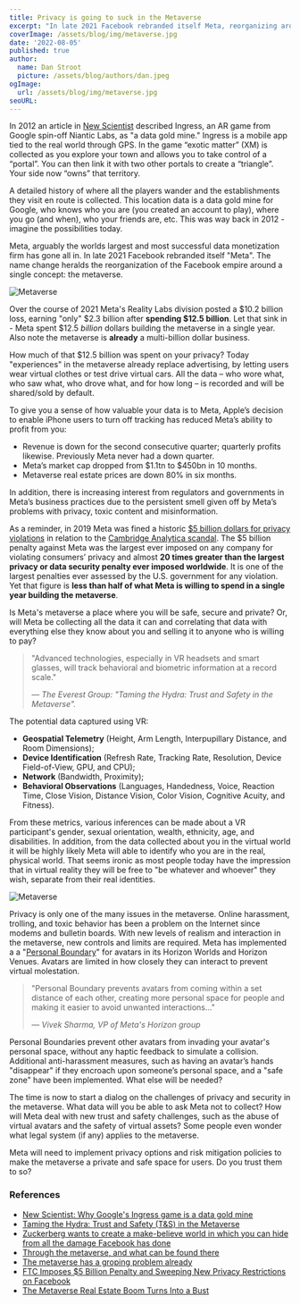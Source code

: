 ```yaml
---
title: Privacy is going to suck in the Metaverse
excerpt: "In late 2021 Facebook rebranded itself Meta, reorganizing around a single concept: the metaverse. Over the course of 2021 Meta's Reality Labs division spent $12.5 billion dollars - in a single year - building the metaverse. Why? Because the metaverse will track behavioral and biometric information at a record scale."
coverImage: /assets/blog/img/metaverse.jpg
date: '2022-08-05'
published: true
author:
  name: Dan Stroot
  picture: /assets/blog/authors/dan.jpeg
ogImage:
  url: /assets/blog/img/metaverse.jpg
seoURL: 
---
```


In 2012 an article in [New Scientist](https://www.newscientist.com/article/mg21628936-200-why-googles-ingress-game-is-a-data-gold-mine/) described Ingress, an AR game from Google spin-off Niantic Labs, as "a data gold mine." Ingress is a mobile app tied to the real world through GPS. In the game “exotic matter” (XM) is collected as you explore your town and allows you to take control of a “portal”. You can then link it with two other portals to create a “triangle”. Your side now “owns” that territory.

A detailed history of where all the players wander and the establishments they visit en route is collected. This location data is a data gold mine for Google, who knows who you are (you created an account to play), where you go (and when), who your friends are, etc. This was way back in 2012 - imagine the possibilities today.

Meta, arguably the worlds largest and most successful data monetization firm has gone all in. In late 2021 Facebook rebranded itself "Meta". The name change heralds the reorganization of the Facebook empire around a single concept: the metaverse. 

![Metaverse](/assets/blog/img/metaverse-fun.jpg)

Over the course of 2021 Meta's Reality Labs division posted a $10.2 billion loss, earning "only" $2.3 billion after **spending $12.5 billion**. Let that sink in - Meta spent $12.5 _billion_ dollars building the metaverse in a single year. Also note the metaverse is **already** a multi-billion dollar business. 

How much of that $12.5 billion was spent on your privacy? Today "experiences" in the metaverse already replace advertising, by letting users wear virtual clothes or test drive virtual cars. All the data – who wore what, who saw what, who drove what, and for how long – is recorded and will be shared/sold by default.

To give you a sense of how valuable your data is to Meta, Apple’s decision to enable iPhone users to turn off tracking has reduced Meta’s ability to profit from you:

* Revenue is down for the second consecutive quarter; quarterly profits likewise. Previously Meta never had a down quarter.
* Meta’s market cap dropped from $1.1tn to $450bn in 10 months.
* Metaverse real estate prices are down 80% in six months.

In addition, there is increasing interest from regulators and governments in Meta’s business practices due to the persistent smell given off by Meta’s problems with privacy, toxic content and misinformation. 

As a reminder, in 2019 Meta was fined a historic [$5 billion dollars for privacy violations](https://www.ftc.gov/news-events/news/press-releases/2019/07/ftc-imposes-5-billion-penalty-sweeping-new-privacy-restrictions-facebook) in relation to the [Cambridge Analytica scandal](/posts/2018-03-16-facebook-suspends-cambridge-analytica). The $5 billion penalty against Meta was the largest ever imposed on any company for violating consumers’ privacy and almost **20 times greater than the largest privacy or data security penalty ever imposed worldwide**. It is one of the largest penalties ever assessed by the U.S. government for any violation. Yet that figure is **less than half of what Meta is willing to spend in a single year building the metaverse**. 

Is Meta's metaverse a place where you will be safe, secure and private? Or, will Meta be collecting all the data it can and correlating that data with everything else they know about you and selling it to anyone who is willing to pay? 

>"Advanced technologies, especially in VR headsets and smart glasses, will track behavioral and biometric information at a record scale."
>
> <cite>&mdash; The Everest Group: "Taming the Hydra: Trust and Safety in the Metaverse".</cite>

The potential data captured using VR: 

- **Geospatial Telemetry** (Height, Arm Length, Interpupillary Distance, and Room Dimensions); 
- **Device Identification** (Refresh Rate, Tracking Rate, Resolution, Device Field-of-View, GPU, and CPU); 
- **Network** (Bandwidth, Proximity); 
- **Behavioral Observations** (Languages, Handedness, Voice, Reaction Time, Close Vision, Distance Vision, Color Vision, Cognitive Acuity, and Fitness).

From these metrics, various inferences can be made about a VR participant's gender, sexual orientation, wealth, ethnicity, age, and disabilities. In addition, from the data collected about you in the virtual world it will be highly likely Meta will able to identify who you are in the real, physical world. That seems ironic as most people today have the impression that in virtual reality they will be free to "be whatever and whoever" they wish, separate from their real identities.  

![Metaverse](/assets/blog/img/metaverse-embed.jpg)

Privacy is only one of the many issues in the metaverse. Online harassment, trolling, and toxic behavior has been a problem on the Internet since modems and bulletin boards. With new levels of realism and interaction in the metaverse, new controls and limits are required. Meta has implemented a a "[Personal Boundary](https://about.fb.com/news/2022/02/personal-boundary-horizon/)" for avatars in its Horizon Worlds and Horizon Venues. Avatars are limited in how closely they can interact to prevent virtual molestation.

>"Personal Boundary prevents avatars from coming within a set distance of each other, creating more personal space for people and making it easier to avoid unwanted interactions..." 
>
><cite>&mdash; Vivek Sharma, VP of Meta's Horizon group</cite>

Personal Boundaries prevent other avatars from invading your avatar's personal space, without any haptic feedback to simulate a collision. Additional anti-harassment measures, such as having an avatar’s hands "disappear" if they encroach upon someone’s personal space, and a "safe zone" have been implemented. What else will be needed?

The time is now to start a dialog on the challenges of privacy and security in the metaverse. What data will you be able to ask Meta not to collect? How will Meta deal with new trust and safety challenges, such as the abuse of virtual avatars and the safety of virtual assets? Some people even wonder what legal system (if any) applies to the metaverse. 

Meta will need to implement privacy options and risk mitigation policies to make the metaverse a private and safe space for users. Do you trust them to so? 

### References

- [New Scientist: Why Google's Ingress game is a data gold mine](https://www.newscientist.com/article/mg21628936-200-why-googles-ingress-game-is-a-data-gold-mine/)
- [Taming the Hydra: Trust and Safety (T&S) in the Metaverse](https://www2.everestgrp.com/reportaction/EGR-2022-67-V-5256/Marketing)
- [Zuckerberg wants to create a make-believe world in which you can hide from all the damage Facebook has done](https://www.theregister.com/2021/10/29/zuckerberg_meta_facebook)
- [Through the metaverse, and what can be found there](https://penntoday.upenn.edu/news/through-metaverse-and-what-can-be-found-there)
- [The metaverse has a groping problem already](https://www.technologyreview.com/2021/12/16/1042516/the-metaverse-has-a-groping-problem/)
- [FTC Imposes $5 Billion Penalty and Sweeping New Privacy Restrictions on Facebook](https://www.ftc.gov/news-events/news/press-releases/2019/07/ftc-imposes-5-billion-penalty-sweeping-new-privacy-restrictions-facebook)
- [The Metaverse Real Estate Boom Turns Into a Bust](https://www.theinformation.com/articles/the-metaverse-real-estate-boom-turns-into-a-bust)
